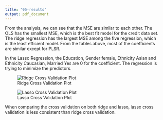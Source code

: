 ```yaml
---
title: "05-results"
output: pdf_document
---
```


From the analysis, we can see that the MSE are similar to each other. The OLS has the smallest MSE, which is the best fit model for the credit data set. The ridge regression has the largest MSE among the five regression, which is the least efficient model. From the tables above, most of the coefficients are similar except for PLSR. 

In the Lasso Regression, the Education, Gender female, Ethnicity Asian and Ethnicity Caucasian, Married Yes are 0 for the coefficient. The regression is trying to minimize the predictors.

![Ridge Cross Validation Plot](../../images/ridgeCV.png)

![Lasso Cross Validation Plot](../../images/lassoCV.png)

When comparing the cross validation on both ridge and lasso, lasso cross validation is less consistent than ridge cross validation.


